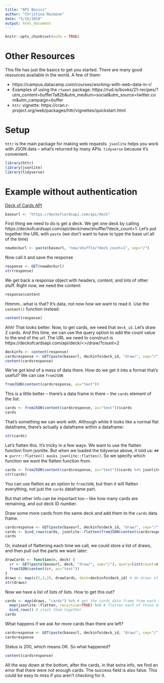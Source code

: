 ```yaml
---
title: "API Basics"
author: "Christina Maimone"
date: "5/15/2018"
output: html_document
---
```


```r
knitr::opts_chunk$set(echo = TRUE)
```

# Other Resources

This file has just the basics to get you started.  There are many good resources available in the world.  A few of them:

* https://campus.datacamp.com/courses/working-with-web-data-in-r/
* Examples of using the `rtweet` package: https://rud.is/books/21-recipes/?utm_content=buffer7a82b&utm_medium=social&utm_source=twitter.com&utm_campaign=buffer
* `httr` vignette: https://cran.r-project.org/web/packages/httr/vignettes/quickstart.html

# Setup

`httr` is the main package for making web requests.  `jsonlite` helps you work with JSON data -- what's returned by many APIs.  `tidyverse` because it's convenient.

```r
library(httr)
library(jsonlite)
library(tidyverse)
```


# Example without authentication

[Deck of Cards API](https://deckofcardsapi.com/)

```r
baseurl <- "https://deckofcardsapi.com/api/deck"
```

First thing we need to do is get a deck.  We get one deck by calling https://deckofcardsapi.com/api/deck/new/shuffle/?deck_count=1.  Let's put together the URL with `paste` (we don't want to have to type the base url all of the time)

```r
newdeckurl <- paste(baseurl, "new/shuffle/?deck_count=1", sep="/")
```

Now call it and save the response

```r
response <- GET(newdeckurl)
str(response)
```

We get back a response object with headers, content, and lots of other stuff.  Right now, we need the content:

```r
response$content
```

Hmmm...what is that?  It's data, not now how we want to read it.  Use the `content()` function instead:

```r
content(response)
```

Ahh! That looks better.  Now, to get cards, we need that `deck_id`.  Let's draw 2 cards.  And this time, we can use the query option to add the count value to the end of the url.  The URL we need to construct is https://deckofcardsapi.com/api/deck/<<deck_id>>/draw/?count=2

```r
deckinfo <- content(response)
cardsresponse <- GET(paste(baseurl, deckinfo$deck_id, "draw/", sep="/"), query=list(count="2"))
content(cardsresponse)
```

We've got kind of a mess of data there.  How do we get it into a format that's useful?  We can use `fromJSON` 

```r
fromJSON(content(cardsresponse, as="text"))
```

This is a little better -- there's a data frame in there -- the `cards` element of the list:

```r
cards <- fromJSON(content(cardsresponse, as="text"))$cards
cards
```

That's something we can work with.  Although while it looks like a normal flat dataframe, there's actually a dataframe within a dataframe:

```r
str(cards)
```

Let's flatten this.  It's tricky in a few ways.  We want to use the flatten function from jsonlite.  But when we loaded the tidyverse above, it told us: `## ✖ purrr::flatten() masks jsonlite::flatten()`.  So we specify which function we want the flatten function from.

```r
cards <- fromJSON(content(cardsresponse, as="text"))$cards %>% jsonlite::flatten(recursive=TRUE)
str(cards)
```

You can use flatten as an option to `fromJSON`, but then it will flatten everything, not just the `cards` dataframe part.  

But that other info can be important too -- like how many cards are remaining, and out deck ID number.  

Draw some more cards from the same deck and add them to the `cards` data frame.

```r
cardsresponse <- GET(paste(baseurl, deckinfo$deck_id, "draw/", sep="/"), query=list(count=5))
cards <- bind_rows(cards, jsonlite::flatten(fromJSON(content(cardsresponse, as="text"))$cards, recursive=TRUE))
cards
```

Or, instead of flattening each time we call, we could store a list of draws, and then pull out the parts we want later:

```r
drawCards <- function(n, deck) {
  cr <- GET(paste(baseurl, deck, "draw/", sep="/"), query=list(count=n))
  fromJSON(content(cr, as="text"))
}
draws <- map(c(5,3,2), drawCards, deck=deckinfo$deck_id) # do draws of 5, 3, 2
str(draws)
```

Now we have a list of lists of lists. How to get this out?

```r
cards <- map(draws, "cards") %>% # get the cards data frame from each response (each list element)
  map(jsonlite::flatten, recursive=TRUE) %>% # flatten each of those data frames
  bind_rows() # stack them together
cards
```


What happens if we ask for more cards than there are left?

```r
cardsresponse <- GET(paste(baseurl, deckinfo$deck_id, "draw/", sep="/"), query=list(count=50))
cardsresponse
```

Status is 200, which means OK.  So what happened?

```r
content(cardsresponse)
```

All the way down at the bottom, after the cards, in that extra info, we find an error that there were not enough cards.  The success field is also false.  This could be easy to miss if you aren't checking for it.
